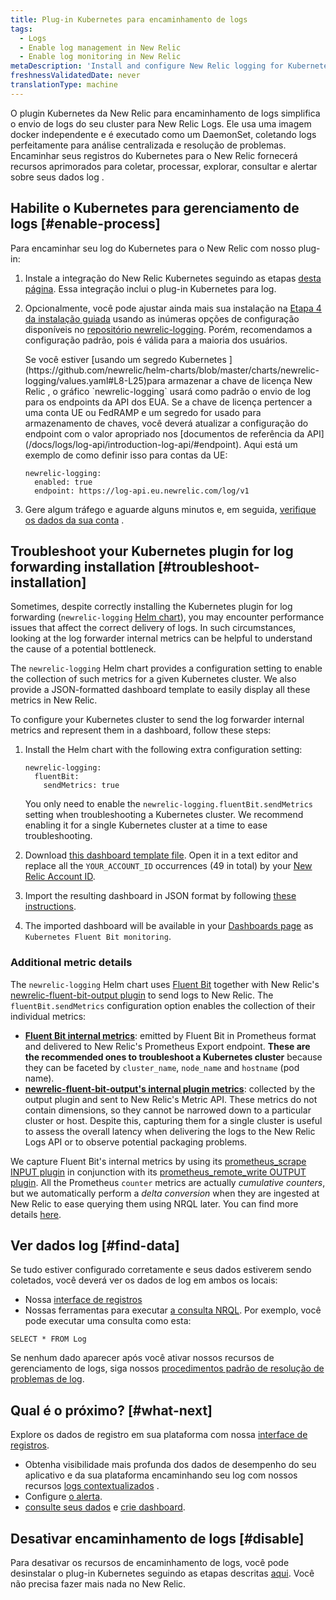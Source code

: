 ```yaml
---
title: Plug-in Kubernetes para encaminhamento de logs
tags:
  - Logs
  - Enable log management in New Relic
  - Enable log monitoring in New Relic
metaDescription: 'Install and configure New Relic logging for Kubernetes, so you can use enhanced log management capabilities.'
freshnessValidatedDate: never
translationType: machine
---
```


O plugin Kubernetes da New Relic para encaminhamento de logs simplifica o envio de logs do seu cluster para New Relic Logs. Ele usa uma imagem docker independente e é executado como um DaemonSet, coletando logs perfeitamente para análise centralizada e resolução de problemas. Encaminhar seus registros do Kubernetes para o New Relic fornecerá recursos aprimorados<InlinePopover type="logs"/> para coletar, processar, explorar, consultar e alertar sobre seus dados log .

## Habilite o Kubernetes para gerenciamento de logs [#enable-process]

Para encaminhar seu log do Kubernetes para o New Relic com nosso plug-in:

1. Instale a integração do New Relic Kubernetes seguindo as etapas [desta página](/docs/kubernetes-pixie/kubernetes-integration/installation/kubernetes-integration-install-configure/). Essa integração inclui o plug-in Kubernetes para log.

2. Opcionalmente, você pode ajustar ainda mais sua instalação na [Etapa 4 da instalação guiada](/docs/kubernetes-pixie/kubernetes-integration/installation/kubernetes-integration-install-configure/#kubernetes-install-navigation) usando as inúmeras opções de configuração disponíveis no [repositório newrelic-logging](https://github.com/newrelic/helm-charts/tree/master/charts/newrelic-logging#configuration). Porém, recomendamos a configuração padrão, pois é válida para a maioria dos usuários.

   <Callout variant="important">
     Se você estiver [usando um segredo Kubernetes ](https://github.com/newrelic/helm-charts/blob/master/charts/newrelic-logging/values.yaml#L8-L25)para armazenar a chave de licença New Relic , o gráfico `newrelic-logging` usará como padrão o envio de log para os endpoints da API dos EUA. Se a chave de licença pertencer a uma conta UE ou FedRAMP e um segredo for usado para armazenamento de chaves, você deverá atualizar a configuração do endpoint com o valor apropriado nos [documentos de referência da API](/docs/logs/log-api/introduction-log-api/#endpoint). Aqui está um exemplo de como definir isso para contas da UE:

     ```
     newrelic-logging:
       enabled: true
       endpoint: https://log-api.eu.newrelic.com/log/v1
     ```
   </Callout>

3. Gere algum tráfego e aguarde alguns minutos e, em seguida, [verifique os dados da sua conta](#find-data) .

<InstallFeedback/>

## Troubleshoot your Kubernetes plugin for log forwarding installation [#troubleshoot-installation]

Sometimes, despite correctly installing the Kubernetes plugin for log forwarding (`newrelic-logging` [Helm chart](https://github.com/newrelic/helm-charts/blob/master/charts/newrelic-logging)), you may encounter performance issues that affect the correct delivery of logs. In such circumstances, looking at the log forwarder internal metrics can be helpful to understand the cause of a potential bottleneck.

The `newrelic-logging` Helm chart provides a configuration setting to enable the collection of such metrics for a given Kubernetes cluster. We also provide a JSON-formatted dashboard template to easily display all these metrics in New Relic.

To configure your Kubernetes cluster to send the log forwarder internal metrics and represent them in a dashboard, follow these steps:

1. Install the Helm chart with the following extra configuration setting:

   ```
   newrelic-logging:
     fluentBit:
       sendMetrics: true
   ```

   You only need to enable the `newrelic-logging.fluentBit.sendMetrics` setting when troubleshooting a Kubernetes cluster. We recommend enabling it for a single Kubernetes cluster at a time to ease troubleshooting.

2. Download [this dashboard template file](https://raw.githubusercontent.com/newrelic/helm-charts/master/charts/newrelic-logging/fluent-bit-and-plugin-metrics-dashboard-template.json). Open it in a text editor and replace all the `YOUR_ACCOUNT_ID` occurrences (49 in total) by your [New Relic Account ID](/docs/accounts/accounts-billing/account-structure/account-id/).

3. Import the resulting dashboard in JSON format by following [these instructions](/docs/query-your-data/explore-query-data/dashboards/dashboards-charts-import-export-data/#import-json).

4. The imported dashboard will be available in your [Dashboards page](https://one.newrelic.com/dashboards) as `Kubernetes Fluent Bit monitoring`.

### Additional metric details

The `newrelic-logging` Helm chart uses [Fluent Bit](https://fluentbit.io/) together with New Relic's [newrelic-fluent-bit-output plugin](https://github.com/newrelic/newrelic-fluent-bit-output) to send logs to New Relic. The `fluentBit.sendMetrics` configuration option enables the collection of their individual metrics:

* **[Fluent Bit internal metrics](https://docs.fluentbit.io/manual/administration/monitoring#for-v2-metrics)**: emitted by Fluent Bit in Prometheus format and delivered to New Relic's Prometheus Export endpoint. **These are the recommended ones to troubleshoot a Kubernetes cluster** because they can be faceted by `cluster_name`, `node_name` and `hostname` (pod name).
* **[newrelic-fluent-bit-output's internal plugin metrics](https://github.com/newrelic/newrelic-fluent-bit-output?tab=readme-ov-file#troubleshooting-metrics)**: collected by the output plugin and sent to New Relic's Metric API. These metrics do not contain dimensions, so they cannot be narrowed down to a particular cluster or host. Despite this, capturing them for a single cluster is useful to assess the overall latency when delivering the logs to the New Relic Logs API or to observe potential packaging problems.

We capture Fluent Bit's internal metrics by using its [prometheus_scrape INPUT plugin](https://docs.fluentbit.io/manual/pipeline/inputs/prometheus-scrape-metrics) in conjunction with its [prometheus_remote_write OUTPUT plugin](https://docs.fluentbit.io/manual/pipeline/outputs/prometheus-remote-write). All the Prometheus `counter` metrics are actually _cumulative counters_, but we automatically perform a _delta conversion_ when they are ingested at New Relic to ease querying them using NRQL later. You can find more details [here](/docs/data-apis/understand-data/metric-data/cumulative-metrics/).

## Ver dados log [#find-data]

Se tudo estiver configurado corretamente e seus dados estiverem sendo coletados, você deverá ver os dados de log em ambos os locais:

* Nossa [interface de registros](https://one.newrelic.com/launcher/logger.log-launcher)
* Nossas ferramentas para executar [a consulta NRQL](/docs/chart-builder/use-chart-builder/choose-data/use-advanced-nrql-mode-specify-data). Por exemplo, você pode executar uma consulta como esta:

```
SELECT * FROM Log
```

Se nenhum dado aparecer após você ativar nossos recursos de gerenciamento de logs, siga nossos [procedimentos padrão de resolução de problemas de log](/docs/logs/log-management/troubleshooting/no-log-data-appears-ui/).

## Qual é o próximo? [#what-next]

Explore os dados de registro em sua plataforma com nossa [interface de registros](/docs/logs/log-management/ui-data/use-logs-ui/).

* Obtenha visibilidade mais profunda dos dados de desempenho do seu aplicativo e da sua plataforma encaminhando seu log com nossos recursos [logs contextualizados](/docs/logs/enable-log-management-new-relic/configure-logs-context/configure-logs-context-apm-agents/) .
* Configure [o alerta](/docs/alerts-applied-intelligence/new-relic-alerts/alert-conditions/create-alert-conditions/).
* [consulte seus dados](/docs/query-your-data/explore-query-data/get-started/introduction-querying-new-relic-data/) e [crie dashboard](/docs/query-your-data/explore-query-data/dashboards/introduction-dashboards/).

## Desativar encaminhamento de logs [#disable]

Para desativar os recursos de encaminhamento de logs, você pode desinstalar o plug-in Kubernetes seguindo as etapas descritas [aqui](/docs/kubernetes-pixie/kubernetes-integration/uninstall-kubernetes/). Você não precisa fazer mais nada no New Relic.